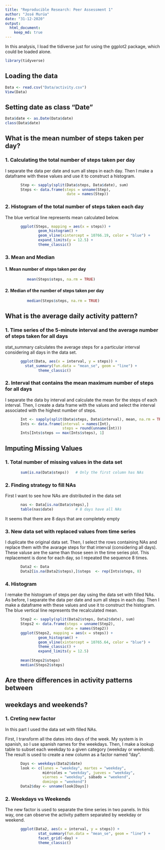 ---
title: "Reproducible Research: Peer Assessment 1"
author: "José Murúa"
date: "31-12-2020"
output: 
  html_document:
    keep_md: true
---

In this analysis, I load the tidiverse just for using the ggplot2 package, which could be loaded alone. 
```{r}
library(tidyverse)
```



## Loading the data
```{r}
Data <- read.csv("Data/activity.csv")
View(Data)
```


## Setting date as class "Date"
```{r}
Data$date <- as.Date(Data$date)
class(Data$date)
```


## What is the mean number of steps taken per day?

###   1. Calculating the total number of steps taken per day   

I separate the data per date and sum all steps in each day. Then I make a dataframe with these values and use it to construct a histogram. 
```{r}
       Step <- sapply(split(Data$steps, Data$date), sum)
       Steps <- data.frame(steps = unname(Step), 
                            date = names(Step))
```

       
###   2. Histogram of the total number of steps taken each day  

The blue vertical line represents mean calculated below.
```{r}
       ggplot(Steps, mapping = aes(x = steps)) + 
               geom_histogram() +
               geom_vline(xintercept = 10766.19, color = "blue") +
               expand_limits(y = 12.5) +
               theme_classic() 
```
               
       
       
###   3. Mean and Median  
####      1. Mean number of steps taken per day  
```{r}
          mean(Steps$steps, na.rm = TRUE)
```

####      2. Median of the number of steps taken per day  
```{r}
          median(Steps$steps, na.rm = TRUE)
```

          
          
## What is the average daily activity pattern?
          
###   1. Time series of the 5-minute interval and the average number of steps taken for all days  

stat_summary calculates the average steps for a particular interval considering all days in the data set. 
```{r}
       ggplot(Data, aes(x = interval, y = steps)) + 
         stat_summary(fun.data = "mean_se", geom = "line") +
               theme_classic()
```
       
###   2. Interval that contains the mean maximum number of steps for all days  

I separate the data by interval and calculate the mean for the steps of each interval. Then, I create a data frame with the values and select the interval associated with the highest number of steps.
```{r}
       Int <- sapply(split(Data$steps, Data$interval), mean, na.rm = TRUE)
       Ints <- data.frame(interval = names(Int), 
                          steps = round(unname(Int)))
       Ints[Ints$steps == max(Ints$steps), 1]
```

       
## Imputing Missing Values
       
###   1. Total number of missing values in the data set  
```{r}
       sum(is.na(Data$steps))   # Only the first column has NAs
```
       
###   2. Finding strategy to fill NAs  

First I want to see how NAs are distributed in the data set
```{r}
       nas <- Data[is.na(Data$steps),]
       table(nas$date)          # 8 days have all NAs
```
It seems that there are 8 days that are completely empty 


###   3. New data set with replaced values from time series  

I duplicate the original data set. Then, I select the rows containing NAs and replace them with the avarage steps for that interval (considering all days). These valuse are the same than those seen in the time series plot. This replacement is done for each day, so I repeated the sequence 8 times.
```{r}
       Data2 <- Data
       Data2[is.na(Data2$steps),]$steps  <- rep(Ints$steps, 8)
```
       
###   4. Histogram  

I remake the histogram of steps per day using the data set with filled NAs. As before, I separate the data per date and sum all steps in each day. Then I make a dataframe with these values and use it to construct the histogram. The blue vertical line represents the recalculated mean.
```{r}
       Step2 <- sapply(split(Data2$steps, Data2$date), sum)
       Steps2 <- data.frame(steps = unname(Step2), 
                           date = names(Step2))
       ggplot(Steps2, mapping = aes(x = steps)) + 
               geom_histogram() +
               geom_vline(xintercept = 10765.64, color = "blue") +
               theme_classic() +
               expand_limits(y = 12.5)
           
       mean(Steps2$steps)
       median(Steps2$steps)
```

## Are there differences in activity patterns between 
## weekdays and weekends?
       
###   1. Creting new factor  

In this part I used the data set with filled NAs.

First, I transform all the dates into days of the week. My system is in spanish, so I use spanish names for the weekdays. Then, I make a lookup table to subset each weekday to a given category (weekday or weekend). The result is used to create a new column as a factor named "day".
```{r}
       Days <- weekdays(Data2$date)
       look <- c(lunes = "weekday", martes = "weekday", 
                 miércoles = "weekday", jueves = "weekday", 
                 viernes = "weekday", sábado = "weekend",
                 domingo = "weekend")
       Data2$day <- unname(look[Days])    
```

###   2. Weekdays vs Weekends  

The new factor is used to separate the time series in two panels. In this way, one can observe the activity pattern separated by weekday or weekend.
```{r}
       ggplot(Data2, aes(x = interval, y = steps)) +
               stat_summary(fun.data = "mean_se", geom = "line") +
               facet_grid(~day) +
               theme_classic()
```
       
